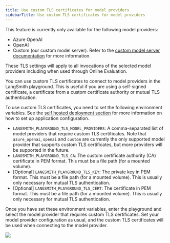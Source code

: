```yaml
---
title: Use custom TLS certificates for model providers
sidebarTitle: Use custom TLS certificates for model providers
---
```


<Note>
  This feature is currently only available for the following model providers:

  * Azure OpenAI
  * OpenAI
  * Custom (our custom model server). Refer to the [custom model server documentation](/langsmith/custom-endpoint) for more information.

  These TLS settings will apply to all invocations of the selected model providers including when used through Online Evaluation.
</Note>

You can use custom TLS certificates to connect to model providers in the LangSmith playground. This is useful if you are using a self-signed certificate, a certificate from a custom certificate authority or mutual TLS authentication.

To use custom TLS certificates, you need to set the following environment variables. See the [self hosted deployment section](/langsmith/architectural-overview) for more information on how to set up application configuration.

* `LANGSMITH_PLAYGROUND_TLS_MODEL_PROVIDERS`: A comma-separated list of model providers that require custom TLS certificates. Note that `azure_openai`, `openai` and `custom` are currently the only supported model provider that supports custom TLS certificates, but more providers will be supported in the future.
* `LANGSMITH_PLAYGROUND_TLS_CA`: The custom certificate authority (CA) certificate in PEM format. This must be a file path (for a mounted volume).
* \[Optional] `LANGSMITH_PLAYGROUND_TLS_KEY`: The private key in PEM format. This must be a file path (for a mounted volume). This is usually only necessary for mutual TLS authentication.
* \[Optional] `LANGSMITH_PLAYGROUND_TLS_CERT`: The certificate in PEM format. This must be a file path (for a mounted volume). This is usually only necessary for mutual TLS authentication.

Once you have set these environment variables, enter the playground and select the model provider that requires custom TLS certificates. Set your model provider configuration as usual, and the custom TLS certificates will be used when connecting to the model provider.

![](/langsmith/images/azure-playground.png)
